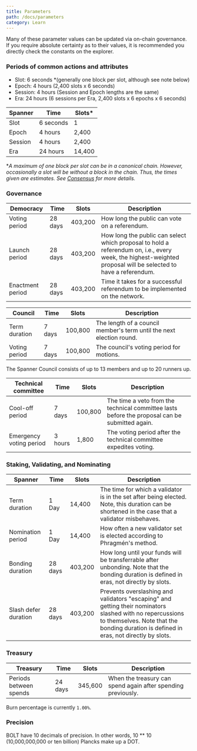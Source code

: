 ```yaml
---
title: Parameters
path: /docs/parameters
category: Learn
---
```

Many of these parameter values can be updated via on-chain governance. If you require absolute
certainty as to their values, it is recommended you directly check the constants on the explorer.

### Periods of common actions and attributes

-   Slot: 6 seconds \*(generally one block per slot, although see note below)
-   Epoch: 4 hours (2,400 slots x 6 seconds)
-   Session: 4 hours (Session and Epoch lengths are the same)
-   Era: 24 hours (6 sessions per Era, 2,400 slots x 6 epochs x 6 seconds)

| Spanner | Time      | Slots\* |
| ------- | --------- | ------- |
| Slot    | 6 seconds | 1       |
| Epoch   | 4 hours   | 2,400   |
| Session | 4 hours   | 2,400   |
| Era     | 24 hours  | 14,400  |

\*_A maximum of one block per slot can be in a canonical chain. However, occasionally a slot will be
without a block in the chain. Thus, the times given are estimates. See [Consensus](learn-consensus)
for more details._

### Governance

| Democracy        | Time    | Slots   | Description                                                                                                                                                   |
| ---------------- | ------- | ------- | ------------------------------------------------------------------------------------------------------------------------------------------------------------- |
| Voting period    | 28 days | 403,200 | How long the public can vote on a referendum.                                                                                                                 |
| Launch period    | 28 days | 403,200 | How long the public can select which proposal to hold a referendum on, i.e., every week, the highest-weighted proposal will be selected to have a referendum. |
| Enactment period | 28 days | 403,200 | Time it takes for a successful referendum to be implemented on the network.                                                                                   |

| Council       | Time   | Slots   | Description                                                          |
| ------------- | ------ | ------- | -------------------------------------------------------------------- |
| Term duration | 7 days | 100,800 | The length of a council member's term until the next election round. |
| Voting period | 7 days | 100,800 | The council's voting period for motions.                             |

The Spanner Council consists of up to 13 members and up to 20 runners up.

| Technical committee     | Time    | Slots   | Description                                                                                    |
| ----------------------- | ------- | ------- | ---------------------------------------------------------------------------------------------- |
| Cool-off period         | 7 days  | 100,800 | The time a veto from the technical committee lasts before the proposal can be submitted again. |
| Emergency voting period | 3 hours | 1,800   | The voting period after the technical committee expedites voting.                              |

### Staking, Validating, and Nominating

| Spanner              | Time    | Slots   | Description                                                                                                                                                                                         |
| -------------------- | ------- | ------- | --------------------------------------------------------------------------------------------------------------------------------------------------------------------------------------------------- |
| Term duration        | 1 Day   | 14,400  | The time for which a validator is in the set after being elected. Note, this duration can be shortened in the case that a validator misbehaves.                                                     |
| Nomination period    | 1 Day   | 14,400  | How often a new validator set is elected according to Phragmén's method.                                                                                                                            |
| Bonding duration     | 28 days | 403,200 | How long until your funds will be transferrable after unbonding. Note that the bonding duration is defined in eras, not directly by slots.                                                          |
| Slash defer duration | 28 days | 403,200 | Prevents overslashing and validators "escaping" and getting their nominators slashed with no repercussions to themselves. Note that the bonding duration is defined in eras, not directly by slots. |

### Treasury

| Treasury               | Time    | Slots   | Description                                                  |
| ---------------------- | ------- | ------- | ------------------------------------------------------------ |
| Periods between spends | 24 days | 345,600 | When the treasury can spend again after spending previously. |

Burn percentage is currently `1.00%`.

### Precision

BOLT have 10 decimals of precision. In other words, 10 \*\* 10 (10,000,000,000 or ten billion)
Plancks make up a DOT.
